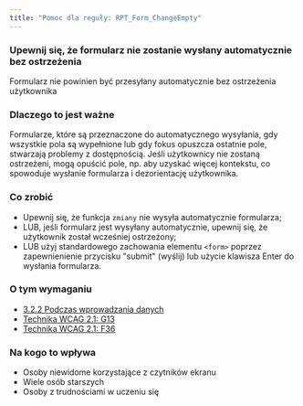 ```yaml
---
title: "Pomoc dla reguły: RPT_Form_ChangeEmpty"
---
```


<div className="toolHelp">
<Row>
<Column colLg={16} colMd={8} colSm={4} className="toolHead">

### Upewnij się, że formularz nie zostanie wysłany automatycznie bez ostrzeżenia

<div id="locLevel"></div>

Formularz nie powinien być przesyłany automatycznie bez ostrzeżenia użytkownika

</Column>
</Row>
<Row>
<Column colLg={11} colMd={5} colSm={4} className="toolMain">

### Dlaczego to jest ważne

Formularze, które są przeznaczone do automatycznego wysyłania, gdy wszystkie pola są wypełnione lub gdy fokus opuszcza ostatnie pole, stwarzają problemy z dostępnością. Jeśli użytkownicy nie zostaną ostrzeżeni, mogą opuścić pole, np. aby uzyskać więcej kontekstu, co spowoduje wysłanie formularza i dezorientację użytkownika.


<div id="locSnippet"></div>

### Co zrobić

* Upewnij się, że funkcja `zmiany` nie wysyła automatycznie formularza;
* LUB, jeśli formularz jest wysyłany automatycznie, upewnij się, że użytkownik został wcześniej ostrzeżony;
* LUB użyj standardowego zachowania elementu `<form>` poprzez zapewnienienie przycisku "submit" (wyślij) lub użycie klawisza Enter do wysłania formularza.

</Column>
<Column colLg={5} colMd={3} colSm={4} className="toolLeft">

### O tym wymaganiu

* [3.2.2 Podczas wprowadzania danych](https://wcag.lepszyweb.pl/#on-input)
* [Technika WCAG 2.1: G13](https://www.w3.org/WAI/WCAG21/Techniques/general/G13)
* [Technika WCAG 2.1: F36](https://www.w3.org/WAI/WCAG21/Techniques/failures/F36)

### Na kogo to wpływa

* Osoby niewidome korzystające z czytników ekranu
* Wiele osób starszych
* Osoby z trudnościami w uczeniu się

</Column>
</Row>
</div>
